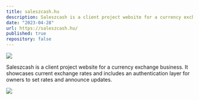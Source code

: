```yaml
---
title: saleszcash.hu
description: Saleszcash is a client project website for a currency exchange business. It showcases current exchange rates and includes an authentication layer for owners to set rates and announce updates.
date: "2023-04-28"
url: https://saleszcash.hu/
published: true
repository: false
---
```



[![](/projects/saleszcash1.png)](https://saleszcash.hu/)

Saleszcash is a client project website for a currency exchange business. It showcases current exchange rates and includes an authentication layer for owners to set rates and announce updates.

![](/projects/saleszcash2.png)
